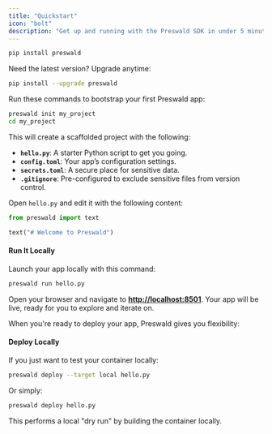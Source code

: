 ```yaml
---
title: "Quickstart"
icon: "bolt"
description: "Get up and running with the Preswald SDK in under 5 minutes"
---
```


<Steps>

  <Step title="Install the Preswald SDK">

```bash
pip install preswald
```

<Tip>Need the latest version? Upgrade anytime:</Tip>

```bash
pip install --upgrade preswald
```

</Step>

  <Step title="Set Up Your First Project">

Run these commands to bootstrap your first Preswald app:

```bash
preswald init my_project
cd my_project
```

This will create a scaffolded project with the following:

- **`hello.py`**: A starter Python script to get you going.
- **`config.toml`**: Your app’s configuration settings.
- **`secrets.toml`**: A secure place for sensitive data.
- **`.gitignore`**: Pre-configured to exclude sensitive files from version control.

</Step>

  <Step title="Write Your First App">

Open `hello.py` and edit it with the following content:

```python
from preswald import text

text("# Welcome to Preswald")
```

#### Run It Locally

Launch your app locally with this command:

```bash
preswald run hello.py
```

Open your browser and navigate to **[http://localhost:8501](http://localhost:8501)**. Your app will be live, ready for you to explore and iterate on.

</Step>

  <Step title="Deploy Your App">

When you're ready to deploy your app, Preswald gives you flexibility:

#### Deploy Locally

If you just want to test your container locally:

```bash
preswald deploy --target local hello.py
```

Or simply:

```bash
preswald deploy hello.py
```

This performs a local "dry run" by building the container locally.

</Step>

</Steps>
